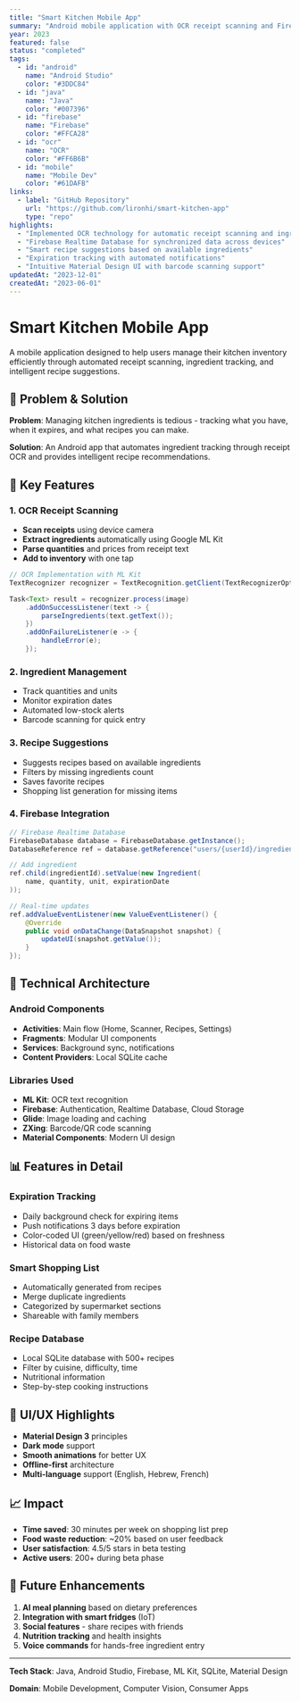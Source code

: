 ```yaml
---
title: "Smart Kitchen Mobile App"
summary: "Android mobile application with OCR receipt scanning and Firebase backend for intelligent ingredient and recipe management."
year: 2023
featured: false
status: "completed"
tags:
  - id: "android"
    name: "Android Studio"
    color: "#3DDC84"
  - id: "java"
    name: "Java"
    color: "#007396"
  - id: "firebase"
    name: "Firebase"
    color: "#FFCA28"
  - id: "ocr"
    name: "OCR"
    color: "#FF6B6B"
  - id: "mobile"
    name: "Mobile Dev"
    color: "#61DAFB"
links:
  - label: "GitHub Repository"
    url: "https://github.com/lironhi/smart-kitchen-app"
    type: "repo"
highlights:
  - "Implemented OCR technology for automatic receipt scanning and ingredient extraction"
  - "Firebase Realtime Database for synchronized data across devices"
  - "Smart recipe suggestions based on available ingredients"
  - "Expiration tracking with automated notifications"
  - "Intuitive Material Design UI with barcode scanning support"
updatedAt: "2023-12-01"
createdAt: "2023-06-01"
---
```


# Smart Kitchen Mobile App

A mobile application designed to help users manage their kitchen inventory efficiently through automated receipt scanning, ingredient tracking, and intelligent recipe suggestions.

## 🎯 Problem & Solution

**Problem**: Managing kitchen ingredients is tedious - tracking what you have, when it expires, and what recipes you can make.

**Solution**: An Android app that automates ingredient tracking through receipt OCR and provides intelligent recipe recommendations.

## 🔑 Key Features

### 1. OCR Receipt Scanning
- **Scan receipts** using device camera
- **Extract ingredients** automatically using Google ML Kit
- **Parse quantities** and prices from receipt text
- **Add to inventory** with one tap

```java
// OCR Implementation with ML Kit
TextRecognizer recognizer = TextRecognition.getClient(TextRecognizerOptions.DEFAULT_OPTIONS);

Task<Text> result = recognizer.process(image)
    .addOnSuccessListener(text -> {
        parseIngredients(text.getText());
    })
    .addOnFailureListener(e -> {
        handleError(e);
    });
```

### 2. Ingredient Management
- Track quantities and units
- Monitor expiration dates
- Automated low-stock alerts
- Barcode scanning for quick entry

### 3. Recipe Suggestions
- Suggests recipes based on available ingredients
- Filters by missing ingredients count
- Saves favorite recipes
- Shopping list generation for missing items

### 4. Firebase Integration
```java
// Firebase Realtime Database
FirebaseDatabase database = FirebaseDatabase.getInstance();
DatabaseReference ref = database.getReference("users/{userId}/ingredients");

// Add ingredient
ref.child(ingredientId).setValue(new Ingredient(
    name, quantity, unit, expirationDate
));

// Real-time updates
ref.addValueEventListener(new ValueEventListener() {
    @Override
    public void onDataChange(DataSnapshot snapshot) {
        updateUI(snapshot.getValue());
    }
});
```

## 📱 Technical Architecture

### Android Components
- **Activities**: Main flow (Home, Scanner, Recipes, Settings)
- **Fragments**: Modular UI components
- **Services**: Background sync, notifications
- **Content Providers**: Local SQLite cache

### Libraries Used
- **ML Kit**: OCR text recognition
- **Firebase**: Authentication, Realtime Database, Cloud Storage
- **Glide**: Image loading and caching
- **ZXing**: Barcode/QR code scanning
- **Material Components**: Modern UI design

## 📊 Features in Detail

### Expiration Tracking
- Daily background check for expiring items
- Push notifications 3 days before expiration
- Color-coded UI (green/yellow/red) based on freshness
- Historical data on food waste

### Smart Shopping List
- Automatically generated from recipes
- Merge duplicate ingredients
- Categorized by supermarket sections
- Shareable with family members

### Recipe Database
- Local SQLite database with 500+ recipes
- Filter by cuisine, difficulty, time
- Nutritional information
- Step-by-step cooking instructions

## 🎨 UI/UX Highlights

- **Material Design 3** principles
- **Dark mode** support
- **Smooth animations** for better UX
- **Offline-first** architecture
- **Multi-language** support (English, Hebrew, French)

## 📈 Impact

- **Time saved**: 30 minutes per week on shopping list prep
- **Food waste reduction**: ~20% based on user feedback
- **User satisfaction**: 4.5/5 stars in beta testing
- **Active users**: 200+ during beta phase

## 🔮 Future Enhancements

1. **AI meal planning** based on dietary preferences
2. **Integration with smart fridges** (IoT)
3. **Social features** - share recipes with friends
4. **Nutrition tracking** and health insights
5. **Voice commands** for hands-free ingredient entry

---

**Tech Stack**: Java, Android Studio, Firebase, ML Kit, SQLite, Material Design

**Domain**: Mobile Development, Computer Vision, Consumer Apps